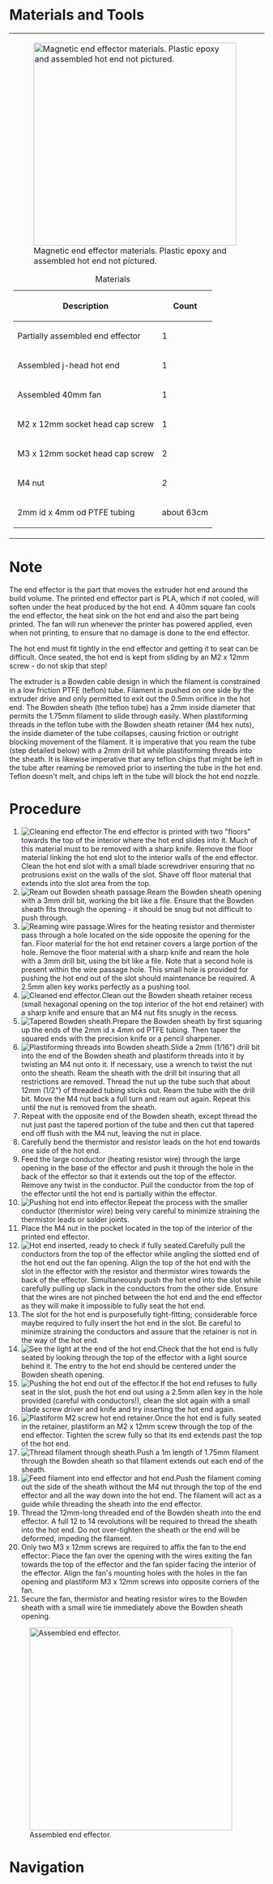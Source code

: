 {{MOST}}
{{MOST-RepRap}}

=Materials and Tools=
{| style="margin:auto;"
|- style="vertical-align:top;"
|[[File:MOST_end_effector_material.JPG|thumb|400px|alt=Magnetic end effector materials|Magnetic end effector materials. Plastic epoxy and assembled hot end not pictured.]]
{|class="wikitable" style="margin:auto"
|+Materials
!Description
!Count
|-
|Partially assembled end effector
|1
|-
|Assembled j-head hot end
|1
|-
|Assembled 40mm fan
|1
|-
|M2 x 12mm socket head cap screw
|1
|-
|M3 x 12mm socket head cap screw
|2
|-
|M4 nut
|2
|-
|2mm id x 4mm od PTFE tubing
|about 63cm
|}
|
|[[File:MOST_end_effector_tools.JPG|thumb|400px|alt=Necessary tools|Necessary tools for magnetic end effector.]]
{|class="wikitable" style="margin:auto"
|+Tools
|-
|Precision knife
|-
|Small blade screwdriver
|-
|1.5mm hex key
|-
|2.5mm hex key
|-
|3mm drill bit and holder
|-
|2mm drill bit and holder
|}
|}

=Note=
The end effector is the part that moves the extruder hot end around the build volume. The printed end effector part is PLA, which if not cooled, will soften under the heat produced by the hot end. A 40mm square fan cools the end effector, the heat sink on the hot end and also the part being printed. The fan will run whenever the printer has powered applied, even when not printing, to ensure that no damage is done to the end effector.

The hot end must fit tightly in the end effector and getting it to seat can be difficult. Once seated, the hot end is kept from sliding by an M2 x 12mm screw - do not skip that step!

The extruder is a Bowden cable design in which the filament is constrained in a low friction PTFE (teflon) tube. Filament is pushed on one side by the extruder drive and only permitted to exit out the 0.5mm orifice in the hot end. The Bowden sheath (the teflon tube) has a 2mm inside diameter that permits the 1.75mm filament to slide through easily. When plastiforming threads in the teflon tube with the Bowden sheath retainer (M4 hex nuts), the inside diameter of the tube collapses, causing friction or outright blocking movement of the filament. It is imperative that you ream the tube (step detailed below) with a 2mm drill bit while plastiforming threads into the sheath. It is likewise imperative that any teflon chips that might be left in the tube after reaming be removed prior to inserting the tube in the hot end. Teflon doesn't melt, and chips left in the tube will block the hot end nozzle.

=Procedure=
#[[File:MOST_Delta_014.JPG|thumb|right|Cleaning end effector.]]The end effector is printed with two "floors" towards the top of the interior where the hot end slides into it. Much of this material must to be removed with a sharp knife. Remove the floor material linking the hot end slot to the interior walls of the end effector. Clean the hot end slot with a small blade screwdriver ensuring that no protrusions exist on the walls of the slot. Shave off floor material that extends into the slot area from the top.{{clear}}
#[[File:MOST_Delta_ream_bowden_passage.JPG|thumb|right|Ream out Bowden sheath passage.]]Ream the Bowden sheath opening with a 3mm drill bit, working the bit like a file. Ensure that the Bowden sheath fits through the opening - it should be snug but not difficult to push through.{{clear}}
#[[File:MOST_Delta_ream_wire_passage.JPG|thumb|right|Reaming wire passage.]]Wires for the heating resistor and thermister pass through a hole located on the side opposite the opening for the fan. Floor material for the hot end retainer covers a large portion of the hole. Remove the floor material with a sharp knife and ream the hole with a 3mm drill bit, using the bit like a file. Note that a second hole is present within the wire passage hole. This small hole is provided for pushing the hot end out of the slot should maintenance be required. A 2.5mm allen key works perfectly as a pushing tool.{{clear}}
#[[File:MOST_Delta_015.JPG|thumb|right|Cleaned end effector.]]Clean out the Bowden sheath retainer recess (small hexagonal opening on the top interior of the hot end retainer) with a sharp knife and ensure that an M4 nut fits snugly in the recess.{{clear}}
#[[File:MOST_Delta_016.JPG|thumb|right|Tapered Bowden sheath.]]Prepare the Bowden sheath by first squaring up the ends of the 2mm id x 4mm od PTFE tubing. Then taper the squared ends with the precision knife or a pencil sharpener.{{clear}}
#[[File:MOST_Delta_017.JPG|thumb|right|Plastiforming threads into Bowden sheath.]]Slide a 2mm (1/16") drill bit into the end of the Bowden sheath and plastiform threads into it by twisting an M4 nut onto it. If necessary, use a wrench to twist the nut onto the sheath. Ream the sheath with the drill bit insuring that all restrictions are removed. Thread the nut up the tube such that about 12mm (1/2") of threaded tubing sticks out. Ream the tube with the drill bit. Move the M4 nut back a full turn and ream out again.  Repeat this until the nut is removed from the sheath.
# Repeat with the opposite end of the Bowden sheath, except thread the nut just past the tapered portion of the tube and then cut that tapered end off flush with the M4 nut, leaving the nut in place.{{clear}}
# Carefully bend the thermistor and resistor leads on the hot end towards one side of the hot end.
#Feed the large conductor (heating resistor wire) through the large opening in the base of the effector and push it through the hole in the back of the effector so that it extends out the top of the effector. Remove any twist in the conductor. Pull the conductor from the top of the effector until the hot end is partially within the effector.
#[[File:MOST_Delta_018.JPG|thumb|right|Pushing hot end into effector.]]Repeat the process with the smaller conductor (thermistor wire) being very careful to minimize straining the thermistor leads or solder joints.{{clear}}
# Place the M4 nut in the pocket located in the top of the interior of the printed end effector.
# [[File:MOST_Delta_effector_.JPG|thumb|right|Hot end inserted, ready to check if fully seated.]]Carefully pull the conductors from the top of the effector while angling the slotted end of the hot end out the fan opening. Align the top of the hot end with the slot in the effector with the resistor and thermistor wires towards the back of the effector. Simultaneously push the hot end into the slot while carefully pulling up slack in the conductors from the other side. Ensure that the wires are not pinched between the hot end and the end effector as they will make it impossible to fully seat the hot end.{{clear}}
# The slot for the hot end is purposefully tight-fitting; considerable force maybe required to fully insert the hot end in the slot. Be careful to minimize straining the conductors and assure that the retainer is not in the way of the hot end.{{clear}}
#[[File:MOST_Delta_looking_through_hot_end.JPG|thumb|right|See the light at the end of the hot end.]]Check that the hot end is fully seated by looking through the top of the effector with a light source behind it. The entry to the hot end should be centered under the Bowden sheath opening.{{clear}}
#[[File:MOST_Delta_removing_hot_end.JPG|thumb|right|Pushing the hot end out of the effector.]]If the hot end refuses to fully seat in the slot, push the hot end out using a 2.5mm allen key in the hole provided (careful with conductors!), clean the slot again with a small blade screw driver and knife and try inserting the hot end again.{{clear}}
#[[File:MOST_Delta_018.JPG|thumb|right|Plastiform M2 screw hot end retainer.]]Once the hot end is fully seated in the retainer, plastiform an M2 x 12mm screw through the top of the end effector. Tighten the screw fully so that its end extends past the top of the hot end.{{clear}}
# [[File:MOST_Delta_threading_filament_in_sheath.JPG|thumb|right|Thread filament through sheath.]]Push a 1m length of 1.75mm filament through the Bowden sheath so that filament extends out each end of the sheath.{{clear}}
# [[File:MOST_Delta_filament_as_guide.JPG|thumb|right|Feed filament into end effector and hot end.]]Push the filament coming out the side of the sheath without the M4 nut through the top of the end effector and all the way down into the hot end. The filament will act as a guide while threading the sheath into the end effector.{{clear}}
# Thread the 12mm-long threaded end of the Bowden sheath into the end effector. A full 12 to 14 revolutions will be required to thread the sheath into the hot end. Do not over-tighten the sheath or the end will be deformed, impeding the filament.
# Only two M3 x 12mm screws are required to affix the fan to the end effector: Place the fan over the opening with the wires exiting the fan towards the top of the effector and the fan spider facing the interior of the effector. Align the fan's mounting holes with the holes in the fan opening and plastiform M3 x 12mm screws into opposite corners of the fan.{{clear}}
#Secure the fan, thermistor and heating resistor wires to the Bowden sheath with a small wire tie immediately above the Bowden sheath opening.
[[File:MOST_Delta_020.JPG|400px|center|Assembled end effector.]]

=Navigation=
{{template:MOST Delta Nav}}